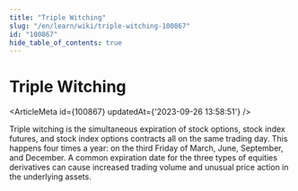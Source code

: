 ```yaml
---
title: "Triple Witching"
slug: "/en/learn/wiki/triple-witching-100867"
id: "100867"
hide_table_of_contents: true
---
```



# Triple Witching

<ArticleMeta id={100867} updatedAt={'2023-09-26 13:58:51'} />
<div className='border-solid border-b border-t-0 my-4 border-[var(--ifm-color-gray-300)]' />

Triple witching is the simultaneous expiration of stock options, stock index futures, and stock index options contracts all on the same trading day. This happens four times a year: on the third Friday of March, June, September, and December. A common expiration date for the three types of equities derivatives can cause increased trading volume and unusual price action in the underlying assets.
